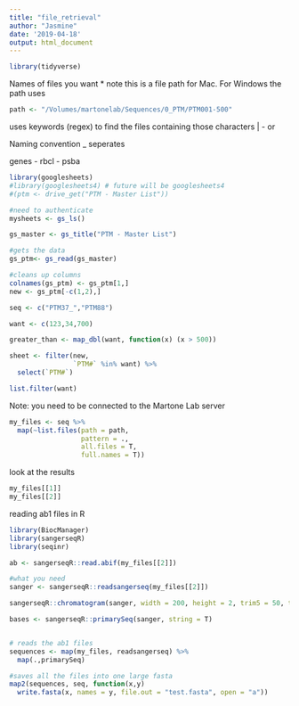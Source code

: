 ```yaml
---
title: "file_retrieval"
author: "Jasmine"
date: '2019-04-18'
output: html_document
---
```


```r
library(tidyverse)
```

Names of files you want
* note this is a file path for Mac. For Windows the path uses \
```r
path <- "/Volumes/martonelab/Sequences/0_PTM/PTM001-500"
```

uses keywords (regex) to find the files containing those characters
| - or

Naming convention
_ seperates

genes
- rbcl
- psba
```r
library(googlesheets)
#library(googlesheets4) # future will be googlesheets4
#(ptm <- drive_get("PTM - Master List"))

#need to authenticate
mysheets <- gs_ls()

gs_master <- gs_title("PTM - Master List")

#gets the data
gs_ptm<- gs_read(gs_master)

#cleans up columns
colnames(gs_ptm) <- gs_ptm[1,]
new <- gs_ptm[-c(1,2),]
```


```r
seq <- c("PTM37_","PTM88")

want <- c(123,34,700)

greater_than <- map_dbl(want, function(x) (x > 500))

sheet <- filter(new,
                `PTM#` %in% want) %>% 
  select(`PTM#`)

list.filter(want)
```


Note: you need to be connected to the Martone Lab server
```r
my_files <- seq %>% 
  map(~list.files(path = path,
                  pattern = .,
                  all.files = T,
                  full.names = T))
```

look at the results
```r
my_files[[1]]
my_files[[2]]
```



reading ab1 files in R
```r
library(BiocManager)
library(sangerseqR)
library(seqinr)
```

```r
ab <- sangerseqR::read.abif(my_files[[2]])

#what you need
sanger <- sangerseqR::readsangerseq(my_files[[2]])

sangerseqR::chromatogram(sanger, width = 200, height = 2, trim5 = 50, trim3 = 100, showcalls = "both", filename = "chromatogram.jpg")

bases <- sangerseqR::primarySeq(sanger, string = T)


# reads the ab1 files
sequences <- map(my_files, readsangerseq) %>% 
  map(.,primarySeq)

#saves all the files into one large fasta
map2(sequences, seq, function(x,y)
  write.fasta(x, names = y, file.out = "test.fasta", open = "a"))
  
```
